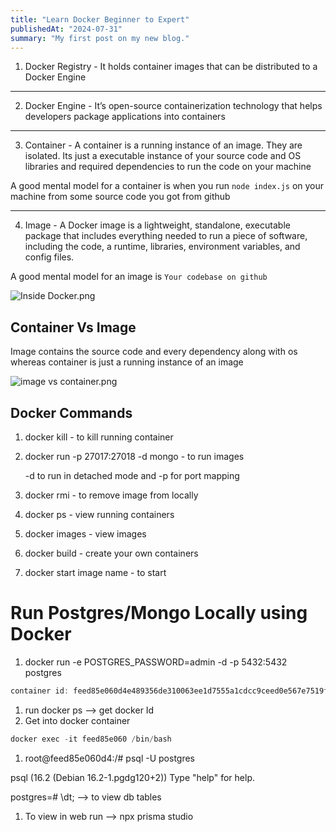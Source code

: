 ```yaml
---
title: "Learn Docker Beginner to Expert"
publishedAt: "2024-07-31"
summary: "My first post on my new blog."
---
```


1. Docker Registry - It holds container images that can be distributed to a Docker Engine

---

2. Docker Engine - It’s open-source containerization technology that helps developers package applications into containers

---

3. Container - A container is a running instance of an image. They are isolated. Its just a executable instance of your source code and OS libraries and required dependencies to run the code on your machine

A good mental model for a container is when you run `node index.js` on your machine from some source code you got from github

---

4. Image - A Docker image is a lightweight, standalone, executable package that includes everything needed to run a piece of software, including the code, a runtime, libraries, environment variables, and config files.

A good mental model for an image is `Your codebase on github`

![Inside Docker.png](https://prod-files-secure.s3.us-west-2.amazonaws.com/45f8e93c-4591-4bff-809c-1d6942d51ac0/fb7621d7-3284-4250-bb74-312305e6f56d/Inside_Docker.png)

## Container Vs Image

Image contains the source code and every dependency along with os whereas container is just a running instance of an image

![image vs container.png](https://prod-files-secure.s3.us-west-2.amazonaws.com/45f8e93c-4591-4bff-809c-1d6942d51ac0/8b5e5db4-9bd0-4f86-8aa2-dcefc0676e97/image_vs_container.png)

## Docker Commands

1. docker kill - to kill running container
2. docker run -p 27017:27018 -d mongo - to run images

   -d to run in detached mode and -p for port mapping

3. docker rmi - to remove image from locally
4. docker ps - view running containers
5. docker images - view images
6. docker build - create your own containers
7. docker start image name - to start

# Run Postgres/Mongo Locally using Docker

1. docker run -e POSTGRES_PASSWORD=admin -d -p 5432:5432 postgres

```jsx
container id: feed85e060d4e489356de310063ee1d7555a1cdcc9ceed0e567e7519f63aa2ee
```

1. run docker ps —> get docker Id
2. Get into docker container

```jsx
docker exec -it feed85e060 /bin/bash
```

1. root@feed85e060d4:/# psql -U postgres

psql (16.2 (Debian 16.2-1.pgdg120+2))
Type "help" for help.

postgres=# \dt; —> to view db tables

1. To view in web run —> npx prisma studio
